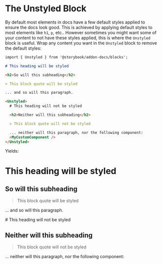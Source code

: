 
# The Unstyled Block

By default most elements in docs have a few default styles applied to ensure the docs look good. This is achieved by applying default styles to most elements like `h1`, `p`, etc..
However sometimes you might want some of your content to not have these styles applied, this is where the `Unstyled` block is useful. Wrap any content you want in the `Unstyled` block to remove the default styles:

```md
import { Unstyled } from '@storybook/addon-docs/blocks';

# This heading will be styled

<h2>So will this subheading</h2>

> This block quote will be styled

... and so will this paragraph.

<Unstyled>
  # This heading will not be styled

  <h2>Neither will this subheading</h2>

  > This block quote will not be styled

  ... neither will this paragraph, nor the following component:
  <MyCustomComponent />
</Unstyled>
```

Yields: 

# This heading will be styled

<h2>So will this subheading</h2>

> This block quote will be styled

... and so will this paragraph.

<Unstyled>
  # This heading will not be styled

  <h2>Neither will this subheading</h2>

  > This block quote will not be styled

  ... neither will this paragraph, nor the following component:
</Unstyled>
